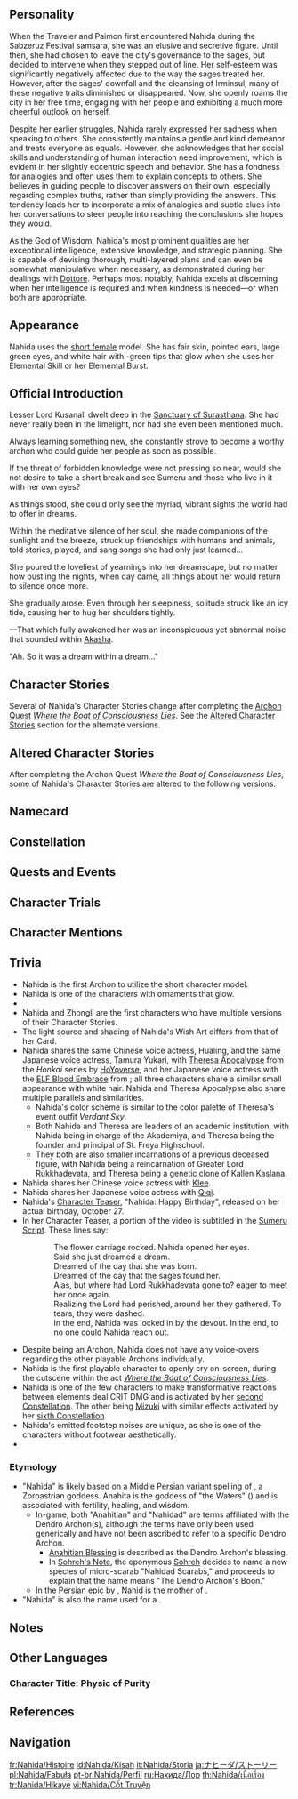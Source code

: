 {{CharacterTabs}}
{{Quote|Lesser Lord Kusanali dwells deep in the Sanctuary of Surasthana, and has never really been in the limelight, nor has she even been mentioned much.<br>Her burden is heavy, but though she may experience loneliness, and though darkness is all she sees before her, she will not stop moving forward.|Description from the Official Website<ref>Official Genshin Impact Website: [https://genshin.hoyoverse.com/en/character/sumeru?char=6 Nahida]</ref>}}
==Personality==
{{Quote|A caged bird secluded within the confines of the Sanctuary of Surasthana who can only see the world in her dreams.|In-game character attributes and profile page text}}
When the Traveler and Paimon first encountered Nahida during the Sabzeruz Festival samsara, she was an elusive and secretive figure. Until then, she had chosen to leave the city's governance to the sages, but decided to intervene when they stepped out of line. Her self-esteem was significantly negatively affected due to the way the sages treated her. However, after the sages' downfall and the cleansing of Irminsul, many of these negative traits diminished or disappeared. Now, she openly roams the city in her free time, engaging with her people and exhibiting a much more cheerful outlook on herself.

Despite her earlier struggles, Nahida rarely expressed her sadness when speaking to others. She consistently maintains a gentle and kind demeanor and treats everyone as equals. However, she acknowledges that her social skills and understanding of human interaction need improvement, which is evident in her slightly eccentric speech and behavior. She has a fondness for analogies and often uses them to explain concepts to others. She believes in guiding people to discover answers on their own, especially regarding complex truths, rather than simply providing the answers. This tendency leads her to incorporate a mix of analogies and subtle clues into her conversations to steer people into reaching the conclusions she hopes they would.

As the God of Wisdom, Nahida's most prominent qualities are her exceptional intelligence, extensive knowledge, and strategic planning. She is capable of devising thorough, multi-layered plans and can even be somewhat manipulative when necessary, as demonstrated during her dealings with [[Dottore]]. Perhaps most notably, Nahida excels at discerning when her intelligence is required and when kindness is needed—or when both are appropriate.

==Appearance==
{{See also|For All Knowledge, a Verse}}
<!-- Keep appearance section short and concise. Limit to 3-4 sentences. Outfits should be described on the outfit pages. -->
Nahida uses the [[:Category:Short Female Characters|short female]] model. She has fair skin, pointed ears, large green eyes, and white hair with {{Dendro}}-green tips that glow when she uses her Elemental Skill or her Elemental Burst.

==Official Introduction==
{{Official Introduction
|title     = The panacea brings purity, and from the palace depths is spring renewed
|link      = https://www.hoyolab.com/article/9343828
|character = Nahida
}}
{{Quote|One might say she pays too much attention or dotes on people too much... But while her actions can be flawed, I believe her sense of responsibility as Sumeru's deity to be a commendable thing. Ah, that the youngest of gods should be thus, while [[Furina|a certain other person]], by contrast, should be so prone to hysterics...|Chief Justice [[Neuvillette]] of [[Fontaine]]}}
Lesser Lord Kusanali dwelt deep in the [[Sanctuary of Surasthana]]. She had never really been in the limelight, nor had she even been mentioned much.

Always learning something new, she constantly strove to become a worthy archon who could guide her people as soon as possible.

If the threat of forbidden knowledge were not pressing so near, would she not desire to take a short break and see Sumeru and those who live in it with her own eyes?

As things stood, she could only see the myriad, vibrant sights the world had to offer in dreams.

Within the meditative silence of her soul, she made companions of the sunlight and the breeze, struck up friendships with humans and animals, told stories, played, and sang songs she had only just learned...

She poured the loveliest of yearnings into her dreamscape, but no matter how bustling the nights, when day came, all things about her would return to silence once more.

She gradually arose. Even through her sleepiness, solitude struck like an icy tide, causing her to hug her shoulders tightly.

&mdash;That which fully awakened her was an inconspicuous yet abnormal noise that sounded within [[Akasha]].

"Ah. So it was a dream within a dream..."

==Character Stories==
Several of Nahida's Character Stories change after completing the [[Archon Quest]] ''[[Where the Boat of Consciousness Lies]]''. See the [[#Altered Character Stories|Altered Character Stories]] section for the alternate versions.

{{Character Story
|title1        = Character Details
|text1         = <p>[[Greater Lord Rukkhadevata]] created [[Sumeru]]'s rainforest and bestowed wisdom upon the people of Sumeru through [[Sumeru Akademiya|the Akademiya]]. Despite her departure long ago, her name is still praised in the stories told in every household in Sumeru.</p><!--
              --><p>On the other hand, Lesser Lord Kusanali, who was whisked back by the sages to the Sanctuary of Surasthana following the former's fall, has been more of a symbol &mdash; one that signifies that the protection of divinity never ceased to exist on this land.</p><!--
              --><p>But the answers to who she is, how she descended, and what powers she has, are rarely known.</p><!--
              --><p>From the highest sage's vague response and evasive attitude toward people's inquiry about Lesser Lord Kusanali, the people in Sumeru deduced that they should no longer expect merciful wisdom to descend from on high as before.</p><!--
              --><p>The Akasha, the sublime legacy left by Greater Lord Rukkhadevata, is just as handy and helpful as it has always been. What people are not aware of is that the Akasha today has become the ears and eyes of the newborn deity.</p><!--
              --><p>Through the Akasha, she has observed every bit of human emotions and attitudes. She is aware of their devotion to the old goddess, their disillusionment with their new deity, and the many comments that "The God of Wisdom will never come back."</p><!--
              --><p>She knows in her heart that she must keep learning and grow up as quickly as she can to stand up and face the threats from the most abysmal corners of the world. This is her inevitable duty.</p><!--
              --><p>Thus, whether she is misunderstood or underappreciated, Nahida makes no argument against it.</p>
|mention1      = Greater Lord Rukkhadevata

|title2        = Character Story 1
|friendship2   = 2
|text2         = <p>The process of learning and growth is joyful, and knowledge concerning this world always satisfies Nahida's exuberant curiosity.</p><!--
              --><p>Gradually, Nahida came to grasp the principles of nature and the elements, understanding the ecology of the sky and the sea. She could even compose what she learned into fascinating dreams that are logical, yet beyond imagination.</p><!--
              --><p>Such dreams are, in essence, the same as Nahida's marvelous metaphors &mdash; they all lead to a dawning understanding of the similarities between two otherwise unrelated things.</p><!--
              --><p>But there are times when she meditates on things yet struggles to figure them out, and such incidents usually concern events related to people or society.</p><!--
              --><p>For example, when honesty and truth could exempt a person from punishment, some people might turn silent and deceitful; and when with their beloved ones, some people would hurt others with brutal words.</p><!--
              --><p>It feels as if the contradictions of the entire world are focused through and manifested by human beings, whose fickle emotions are perplexing to Nahida.</p><!--
              --><p>In such moments, her metaphors would not work. Nor could she find any system in this world as a reference for such chaos.</p><!--
              --><p>She could only explain it by the fact that the difference between every person's uniqueness creates diverse reactions when they undergo similar emotions.</p><!--
              --><p>But this was not a satisfactory answer to Nahida. To better know human beings, plain knowledge and dogma alone would never suffice.</p><!--
              --><p>Perhaps it was from that moment on that Nahida came to understand why "she" had to stand firmly by human beings' side and even made tremendous sacrifices for their sake.</p><!--
              --><p>For each and every one of "them" is a unique existence in this world.</p>
|mention2      = Greater Lord Rukkhadevata

|title3        = Character Story 2
|friendship3   = 3
|text3         = <p>Nahida's life might be uniform, but she owns the most fantastic and lively dream in all of Sumeru.</p><!--
              --><p>The knowledge she learns through the Akasha during the day is presented vividly in her dreams at night. As she learns more knowledge, her dreams become even more intricate and full of life.</p><!--
              --><p>The dreams not only relax her mind, but also give her chances to examine her new knowledge to see if it goes against common sense or if she is missing any details.</p><!--
              --><p>When Dusk Birds first appeared in Nahida's dream, those birds soared through the sky in a standing posture with their wings folded.</p><!--
              --><p>It looked abnormal and caught Nahida's attention immediately. Nahida thus learned how wings worked, after which the Dusk Birds could fly freely in her dreams.</p><!--
              --><p>Next, she adopted similar methods to fix [[Shroomboar]]s that slept underwater, Radishes that grew on apple trees, and [[crystalfly|crystalflies]] with mismatched wing colors.</p><!--
              --><p>Knowledge shall not be a mere approach to justify things in this world, it could also be used to satisfy her need for pure innocent fun.</p><!--
              --><p>Technically, Shroomboars can only walk on the ground. Now that she understood how wings work, wouldn't Shroomboars with wings fly all the same?</p><!--
              --><p>And where there are flying Shroomboars, it is only natural to have crocodiles that walk on their hind legs and [[Harra Fruit]]s who speak human languages...</p><!--
              --><p>The way Nahida develops her knowledge system has subsequently created a little amusement park for her, free of disturbance. In her dreams, she is in the embrace of boundless happiness.</p>
|mention3      = 

|title4        = Character Story 3
|friendship4   = 4
|text4         = <p>Children have yet to be well-informed and are easily swayed by emotions, but it does not mean that they can be disrespected or mocked.</p><!--
              --><p>Frustration and disappointments do indeed grant them a taste of reality &mdash; but at the cost of robbing them of innocent thoughts and exuberant emotions.</p><!--
              --><p>The children who unluckily run across such negativity would always hear a gentle, warm voice on some ordinary night.</p><!--
              --><p>She listens attentively to the children, uses her wonderful metaphors to clarify principles to them, plays with them, and talks about their favorite games and snacks... until dawn.</p><!--
              --><p>Though the night is short, such company would let the children believe that there is still someone in this world who understands them.</p><!--
              --><p>Hatred and frustration are thus melted away by the warmth in their hearts, and the children would gain an opportunity to make a change in their lives such that they can grow in confidence and gladness.</p><!--
              --><p>However, none of them could recognize to whom the gentle, warm voice belonged. Everyone knows, after all, that Greater Lord Rukkhadevata had departed a long time ago.</p><!--
              --><p>A group of children gathered in secret and discussed this mystical phenomenon. Suddenly, a child who seemed to know a lot more than their peers mentioned a somewhat unusual name, "Lesser Lord Kusanali."</p><!--
              --><p>They soon accepted that theory. And, of course, none of their parents believed them.</p><!--
              --><p>But what did that matter? Lesser Lord Kusanali was already their friend.</p>
|mention4      = Greater Lord Rukkhadevata, Lesser Lord Kusanali

|title5        = Character Story 4
|friendship5   = 5
|text5         = <p>The greenery-planning personnel in [[Sumeru City]] once received a mysterious letter. The sender was, apparently, "An Enthusiastic and Perfectly Leisurely Citizen of Sumeru City."</p><!--
              --><p>The letter contained detailed suggestions and thoughtful planning that took both the weather and practicality into consideration.</p><!--
              --><p>Judging by the professionalism of the letter's contents, it was natural to assume that the letter was from a well-known [[Amurta]] researcher who would prefer to stay anonymous.</p><!--
              --><p>Despite the writer's anonymity, the greenery-planning personnel carried out their work in the city exactly as stated in the letter, as if they were implementing orders from their superior.</p><!--
              --><p>The outcome reaped high praise. Later one day, Nahida borrowed [[Katheryne]]'s body and took a walk on the streets in the city. To her great joy, she found out that the arrangement of plants was exactly the same as she had expected.</p><!--
              --><p>The letter was from Nahida, of course. She had written it because she thought that though knowledge is important, practice is also essential.</p><!--
              --><p>But with the exceedingly strict control the sages exercised, Nahida had to persuade them with great effort before they agreed to let her send this seemingly useless letter anonymously.</p><!--
              --><p>But so encouraged was Nahida by the great success of her first attempt at putting knowledge into practice that in the following days, even when she walked, she was ever so full of elated confidence.</p><!--
              --><p>But then she rounded a corner and noticed unexpectedly that several flowers of completely mismatched colors had been planted together.</p><!--
              --><p>After careful examination, she found out that it was because she had not considered the possibility that one of the flower species might change colors, nor had she specified the cultivation environment for the flowers very strictly in her plans.</p><!--
              --><p>Then it occurred to her that this bunch of flowers could have been here for dozens of days, during which everyone might have witnessed her "complete lack of aesthetic sense"...</p><!--
              --><p>That day, many claimed that they saw Ms. Katheryne, who usually stood behind the reception desk with a confident smile, crouching next to a pot of flowers, her hands covering her blushing face.</p>
|mention5      = Katheryne

|title6        = Character Story 5
|friendship6   = 6
|quest6        = Akasha Pulses, the Kalpa Flame Rises
|text6         = <p>How might one eradicate the threat that forbidden knowledge poses to [[Irminsul]]?</p><!--
              --><p>Nahida used to believe that she was the one who had the answer, but never did she realize that she was also the answer herself.</p><!--
              --><p>One who takes action will certainly leave one's traces behind. When one wishes to eradicate oneself, a paradox would thus occur.</p><!--
              --><p>That is why it is inevitable that one must depend on others to accomplish this goal.</p><!--
              --><p>By the time Nahida had figured this out, time was running out, leaving her no room for further consideration. The knowledge accumulated through the years could not even help her find a solution to the pressing dilemma before her.</p><!--
              --><p>But just as ████ said, as one with wisdom, one should feel joy upon the discovery of the answer.</p><!--
              --><p>She was not born just to accomplish such cruel deeds. Only after eradicating forbidden knowledge could she focus on Sumeru's future and plan for the prosperity and happiness that her nation could call its own.</p><!--
              --><p>Will a nation walking into the future still remember a name that no longer exists? It does not matter.</p><!--
              --><p>"Does it really not matter?"</p><!--
              --><p>Nahida would have definitely proposed otherwise. Shame, then, that their time was too short. In that blink of an eye, ████ did not even leave her a chance to retort.</p>
|mention6      = 

|title7        = Nahida's "Toy Box"
|friendship7   = 4
|text7         = <p>Though it looks no different from a regular box, this container has a variety of experimental replicas within it.</p><!--
              --><p>Nahida has a strong interest in popular games of all sorts. Their rules are simple, but they are also fun and profound. Be it puzzles or battle games, the fascination they inspire can be long-lasting.</p><!--
              --><p>Games are simple but not simplistic, exemplifying the wisdom of their designers. Deconstructing and reshaping things also make for valuable opportunities to learn.</p><!--
              --><p>However, the Akademiya researchers never supported her novel ideas, nor would they satisfy her wish for more toys. So, she compromised and asked for only wood and some tools.</p><!--
              --><p>Following the instructions offered by the Akasha and applying her imagination, she managed to create various toys, such as chessboards, cards, puzzle pieces, and three-dimensional locks...</p><!--
              --><p>The sense of achievement from finishing making toys brought Nahida brief satisfaction, but she soon found this out:</p><!--
              --><p>She could not find an opponent for any battle-type games, and as the maker, she knew the solutions to all her puzzle games.</p><!--
              --><p>"If only there were someone else around to try these out."</p><!--
              --><p>So she has always hoped. But before that suitable person shows up, these toys shall stay in their box for now.</p>
|mention7      = 

|title8        = Gnosis
|friendship8   = 6
|quest8        = Akasha Pulses, the Kalpa Flame Rises
|text8         = <p>The existence of the Akasha is the means, not an end in itself. The moment when the forbidden knowledge was eradicated was the moment when the Akasha had accomplished its mission.</p><!--
              --><p>[[The Doctor|The one]] who had coveted the power of the Gnosis had written the entire drama from the start, and would show themselves as the curtains fell.</p><!--
              --><p>Nahida, using the [[Gnosis]] of a [[Inazuma|foreign land]] as leverage, deprived the cunning foe of his "segments" as insurance.</p><!--
              --><p>But the enemy immediately requested for a bargain as well, offering up critical knowledge of the world's "truth."</p><!--
              --><p>His knowledge of the values rooted in this land was without peer, and thus had he intended to take advantage of Nahida's curiosity and sense of responsibility from the very beginning. Indeed, the way he saw it, there could be no bargaining chip more suitable than knowledge.</p><!--
              --><p>With one Gnosis still in her hands, Nahida could not help but hesitate. She barely knew more about the Gnoses than she knew the "truth" of the world.</p><!--
              --><p>The Gnosis, to her, was but a core that gathers a mass of elemental power at her discretion. But if there is nothing more to a Gnosis, why was a god so eager to gather all of them together?</p><!--
              --><p>Shaking hands in bargain means an equal compromise for both sides, a far cry from any victory. On the other hand, turning down the bargain indicates a certain type of "ignorance," which, obviously, would more easily invite a loss of control.</p><!--
              --><p>Thus did the "God of Wisdom" instantly find her answer...</p>
|mention8      = Dottore
}}

==Altered Character Stories==
After completing the Archon Quest ''Where the Boat of Consciousness Lies'', some of Nahida's Character Stories are altered to the following versions.

{{Character Story
|note          = altered by ''[[Where the Boat of Consciousness Lies]]''
|title1        = Character Details
|text1         = <p>{{Highlight|Long ago, the Dendro Archon}} created Sumeru's rainforest and bestowed wisdom upon the people of Sumeru through the Akademiya. {{Highlight|H}}er name is praised in {{Highlight|thousands of stories that are written to admire her deeds and virtues}}.</p><!--
              --><p>{{Highlight|In the eyes of people in Sumeru, the existence of the Dendro Archon is}} more of a symbol &mdash; {{Highlight|by which they ascertain}} that the protection of divinity {{Highlight|upon this land has persisted since antiquity}}.</p><!--
              --><p>{{Highlight|The Dendro Archon is revered by the highest sages in Sumeru City and venerated by the citizens unswervingly.}}</p><!--
              --><p>{{Highlight|And the powerful Akasha System is Lesser Lord Kusanali's eyes and ears.}}</p><!--
              --><p>{{Highlight|The Akasha enables her to observe and learn about people's emotions and gives her omnipresent sight and hearing so
that she can understand voices that are not praise.}}</p><!--
              --><p>{{Highlight|The more she sees, the more she knows that she must learn constantly. Only through that can she enrich her experience, honing her skills to become powerful enough to face the threats from the most abysmal corners of the world.}}</p><!--
              --><p>{{Highlight|There is no escape from this, her inexorable duty.}}</p><!--
              --><p>{{Highlight|Even though very few feel unsatisfied with the status quo, Nahida still remains steadfast.}}</p><!--
              --><p>{{Highlight|Her tenacity comes from conviction. She knows it better than anyone else &mdash; that, here, she is the one that all people rely on and trust in.}}</p>

|title2        = Character Story 1
|text2         = <p>The process of learning and growth is joyful, and knowledge concerning this world always satisfies Nahida's exuberant curiosity.</p><!--
              --><p>Gradually, Nahida came to grasp the principles of nature and the elements, understanding the ecology of the sky and the sea. She could even compose what she learned into fascinating dreams that are logical, yet beyond imagination.</p><!--
              --><p>Such dreams are, in essence, the same as Nahida's marvelous metaphors &mdash; they all lead to a dawning understanding of the similarities between two otherwise unrelated things.</p><!--
              --><p>But there are times when she meditates on things yet struggles to figure them out, and such incidents usually concern events related to people or society.</p><!--
              --><p>For example, when honesty and truth could exempt a person from punishment, some people might turn silent and deceitful; and when with their beloved ones, some people would hurt others with brutal words.</p><!--
              --><p>It feels as if the contradictions of the entire world are focused through and manifested by human beings, whose fickle emotions are perplexing to Nahida.</p><!--
              --><p>In such moments, her metaphors would not work. Nor could she find any system in this world as a reference for such chaos.</p><!--
              --><p>She could only explain it by the fact that the difference between every person's uniqueness creates diverse reactions when they undergo similar emotions.</p><!--
              --><p>But this was not a satisfactory answer to Nahida. To better know human beings, plain knowledge and dogma alone would never suffice.</p><!--
              --><p>Perhaps it was from that moment on that Nahida came to understand why{{Highlight| ████ }}had to stand firmly by human beings' side and even made tremendous sacrifices for their sake.</p><!--
              --><p>For each and every one of "them" is a unique existence in this world.</p>

|title3        = Character Story 3
|text3         = <p>Children have yet to be well-informed and are easily swayed by emotions, but it does not mean that they can be disrespected or mocked.</p><!--
              --><p>Frustration and disappointments do indeed grant them a taste of reality &mdash; but at the cost of robbing them of innocent thoughts and exuberant emotions.</p><!--
              --><p>The children who unluckily run across such negativity would always hear a gentle, warm voice on some ordinary night.</p><!--
              --><p>She listens attentively to the children, uses her wonderful metaphors to clarify principles to them, plays with them, and talks about their favorite games and snacks... until dawn.</p><!--
              --><p>Though the night is short, such company would let the children believe that there is still someone in this world who understands them.</p><!--
              --><p>Hatred and frustration are thus melted away by the warmth in their hearts, and the children would gain an opportunity to make a change in their lives such that they can grow in confidence and gladness.</p><!--
              --><p>However, none of them could recognize to whom the {{Highlight|voice in their dreams belonged. The Dendro Archon is powerful, but she must have many more important matters to attend to.}}</p><!--
              --><p>{{Highlight|And so, the}} children gathered in secret and discussed this {{Highlight|mysterious}} phenomenon. {{Highlight|Numerous were the possibilities they came up with, and they discussed at length about each imaginative explanation.}}</p><!--
              --><p>{{Highlight|But in the end, the conclusion was, unsurprisingly, that only }}Lesser Lord Kusanali{{Highlight| could be capable of a deed so kind and caring. Or, to put it otherwise, that was the only conclusion that these children were willing to believe in.}}</p><!--
              --><p>And, of course, none of their parents believed them.{{Highlight| }}But what did that matter? Lesser Lord Kusanali was already their friend.</p>
|mention3      = Lesser Lord Kusanali

|title4        = Character Story 4
|text4         = <p>The greenery-planning personnel in [[Sumeru City]] once received a mysterious letter. The sender was, apparently, "An Enthusiastic and Perfectly Leisurely Citizen of Sumeru City."</p><!--
              --><p>The letter contained detailed suggestions and thoughtful planning that took both the weather and practicality into consideration.</p><!--
              --><p>Judging by the professionalism of the letter's contents, it was natural to assume that the letter was from a well-known [[Amurta]] researcher who would prefer to stay anonymous.</p><!--
              --><p>Despite the writer's anonymity, the greenery-planning personnel carried out their work in the city exactly as stated in the letter, as if they were implementing orders from their superior.</p><!--
              --><p>The outcome reaped high praise. Later one day, {{Highlight|when Nahida was finally able to take a break, she}} took a walk on the streets {{Highlight|of Sumeru City}}. To her great joy, she found out that {{sic|{{Highlight|the plants}} was}} exactly the same as she had expected.</p><!--
              --><p>The letter was from Nahida, of course. She had written it because she thought that though knowledge is important, practice is also essential.</p><!--
              --><p>{{Highlight|As a goddess, Nahida has higher priorities than planning the positions of some plants. But after careful consideration, she made up her mind and sent}} this seemingly useless letter anonymously{{Highlight| all the same}}.</p><!--
              --><p>But so encouraged was {{Highlight|she}} by the great success of her first attempt at putting knowledge into practice that in the following days, even when she walked, she was ever so full of elated confidence.</p><!--
              --><p>But then she rounded a corner and noticed unexpectedly that several flowers of completely mismatched colors had been planted together.</p><!--
              --><p>After careful examination, she found out that it was because she had not considered the possibility that one of the flower species might change colors, nor had she specified the cultivation environment for the flowers very strictly in her plans.</p><!--
              --><p>Then it occurred to her that this bunch of flowers could have been here for dozens of days, during which everyone might have witnessed her "complete lack of aesthetic sense"...</p><!--
              --><p>That day, many claimed that they saw {{Highlight|Lesser Lord Kusanali}} crouching next to a pot of flowers, her hands covering her blushing face.</p>
|mention4      =

|title5        = Nahida's "Toy Box"
|text5         = <p>Though it looks no different from a regular box, this container has a variety of experimental replicas within it.</p><!--
              --><p>Nahida has a strong interest in popular games of all sorts. Their rules are simple, but they are also fun and profound. Be it puzzles or battle games, the fascination they inspire can be long-lasting.</p><!--
              --><p>Games are simple but not simplistic, exemplifying the wisdom of their designers. Deconstructing and reshaping things also make for valuable opportunities to learn.</p><!--
              --><p>{{Highlight|Instead of purchasing toys from the bazaar, Nahida believes that making a toy from scratch brings a deeper understanding of the knowledge that lies behind it. To this end, she soon collected some}} wood {{Highlight|and tools}}.</p><!--
              --><p>Following the instructions offered by the Akasha and applying her imagination, she managed to create various toys, such as chessboards, cards, puzzle pieces, and three-dimensional locks...</p><!--
              --><p>The sense of achievement from finishing making toys brought Nahida brief satisfaction, but she soon found this out:</p><!--
              --><p>She could not find an opponent for any battle-type games, and as the maker, she knew the solutions to all her puzzle games.</p><!--
              --><p>"If only there were someone else around to try these out."</p><!--
              --><p>So she has always hoped. But before that suitable person shows up, these toys shall stay in their box for now.</p>}}

==Namecard==
{{Namecard|Nahida: Crescent}}

==Constellation==
{{Constellation Lore|Sapientia Oromasdis}}

==Quests and Events==
{{Quests and Events
|Immernachtreich Apokalypse (Part 3)=voice only
|Like Rhyme and Song, the Summer Reverie (Quest)=voice only
}}

==Character Trials==
{{Trials by Character}}

==Character Mentions==
{{About||character mentions involving Nahida as [[Lesser Lord Kusanali|Lesser Lord Kusanali or Buer]]|Lesser Lord Kusanali#Character Mentions}}
{{Character Mentions}}

==Trivia==
* Nahida is the first Archon to utilize the short character model.
* Nahida is one of the characters with ornaments that glow. {{Transclude|For All Knowledge, a Verse|Glowing Ornaments}}
* {{Transclude|For All Knowledge, a Verse|Projection of Elemental Symbol}}
* Nahida and Zhongli are the first characters who have multiple versions of their Character Stories.
* The light source and shading of Nahida's Wish Art differs from that of her Card.
* Nahida shares the same Chinese voice actress, Hualing, and the same Japanese voice actress, Tamura Yukari, with [[w:c:honkaiimpact3:Theresa Apocalypse|Theresa Apocalypse]] from the ''Honkai'' series by [[HoYoverse]], and her Japanese voice actress with the [https://honkaiimpact3.fandom.com/wiki/Blood_Embrace ELF Blood Embrace] from ''{{W|Honkai Impact 3rd}}''; all three characters share a similar small appearance with white hair. Nahida and Theresa Apocalypse also share multiple parallels and similarities.
** Nahida's color scheme is similar to the color palette of Theresa's event outfit ''Verdant Sky''.
** Both Nahida and Theresa are leaders of an academic institution, with Nahida being in charge of the Akademiya, and Theresa being the founder and principal of St. Freya Highschool.
** They both are also smaller incarnations of a previous deceased figure, with Nahida being a reincarnation of Greater Lord Rukkhadevata, and Theresa being a genetic clone of Kallen Kaslana.
* Nahida shares her Chinese voice actress with [[Klee]].
* Nahida shares her Japanese voice actress with [[Qiqi]].
* Nahida's [https://youtu.be/DWlWuVU4ZiI Character Teaser], "Nahida: Happy Birthday", released on her actual birthday, October 27.
* In her Character Teaser, a portion of the video is subtitled in the [[Sumeru Script]]. These lines say:
{{Dialogue Start}}
::The flower carriage rocked. Nahida opened her eyes.<br>Said she just dreamed a dream.<br>Dreamed of the day that she was born.<br>Dreamed of the day that the sages found her.<br>Alas, but where had Lord Rukkhadevata gone to? {{sic|We all}} eager to meet her once again.<br>Realizing the Lord had perished, around her they gathered. To tears, they were dashed.<br>In the end, Nahida was locked in by the devout. In the end, to no one could Nahida reach out.
{{Dialogue End}}
* Despite being an Archon, Nahida does not have any voice-overs regarding the other playable Archons individually.
* Nahida is the first playable character to openly cry on-screen, during the cutscene within the act ''[[Where the Boat of Consciousness Lies]].''
* Nahida is one of the few characters to make transformative reactions between elements deal CRIT DMG and is activated by her [[The Root of All Fullness|second Constellation]]. The other being [[Yumemizuki Mizuki|Mizuki]] with similar effects activated by her [[The Heart Lingers Long|sixth Constellation]].
* Nahida's emitted footstep noises are unique, as she is one of the characters without footwear aesthetically.
* {{Furnishing Mentions}}

===Etymology===
* "Nahida" is likely based on {{lang|Nahid|fa=ناهید|fa_rm=Nâhid}} a Middle Persian variant spelling of {{w|Anahita}}, a Zoroastrian goddess. Anahita is the goddess of "the Waters" ({{w|Aban}}) and is associated with fertility, healing, and wisdom.
** In-game, both "Anahitian" and "Nahidad" are terms affiliated with the Dendro Archon(s), although the terms have only been used generically and have not been ascribed to refer to a specific Dendro Archon.
*** [[Anahitian Blessing]] is described as the Dendro Archon's blessing.
*** In [[Zandik's Legacy#Sohreh's Note|Sohreh's Note]], the eponymous [[Sohreh]] decides to name a new species of micro-scarab "Nahidad Scarabs," and proceeds to explain that the name means "The Dendro Archon's Boon."
** In the Persian epic {{w|Shahnameh}} by {{w|Ferdowsi}}, Nahid is the mother of {{w|Alexander the Great}}.
* "Nahida" is also the name used for a {{w|Nahida|genus of butterflies}}.

==Notes==
{{Reflist|note=1}}

==Other Languages==
===Character Title: Physic of Purity===
{{Other Languages
|en      = Physic of Purity
|zhs     = 白草净华
|zhs_rm  = Báicǎo Jìnghuá
|zht     = 白草淨華
|zht_rm  = Báicǎo Jìnghuá
|zh_tl   = 
|ja      = 白草浄華
|ja_rm   = Hakusou Jouka{{Assumed}}
|ja_tl   = White Grass of Purification Bloom{{Sino|ja}}
|ko      = 정화의 하얀 풀
|ko_rm   = Jeonghwa-ui Hayan Pul
|ko_tl   = White Grass of Purification
|es      = La Purificadora de las Plantas
|es_tl   = The Purifier of Plants
|fr      = Physique de pureté
|fr_tl   = Physic of Purity
|ru      = Средоточие чистоты
|ru_tl   = Center of Purity
|th      = พฤกษาช้อยวิสุทธิ์
|th_rm   = Phriksa Choi Wisut
|th_tl   = Graceful Pure Flora
|vi      = Kết Tinh Bạch Thảo
|vi_tl   = The Crystallization of White Grass
|de      = Natürliche Reinheit
|de_tl   = Natural Purity
|id      = Physic of Purity
|pt      = Pureza Restauradora
|pt_tl   = Restorative Purity
|tr      = Saflık İlacı
|tr_tl   = 
|it      = Fisica della purezza
|it_tl   = Physic of Purity
}}

==References==
{{Reflist}}

==Navigation==
{{Character Navbox|Lore}}

[[fr:Nahida/Histoire]]
[[id:Nahida/Kisah]]
[[it:Nahida/Storia]]
[[ja:ナヒーダ/ストーリー]]
[[pl:Nahida/Fabuła]]
[[pt-br:Nahida/Perfil]]
[[ru:Нахида/Лор]]
[[th:Nahida/เนื้อเรื่อง]]
[[tr:Nahida/Hikaye]]
[[vi:Nahida/Cốt Truyện]]